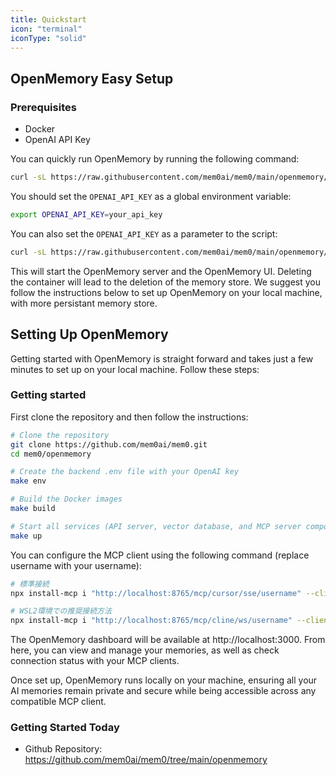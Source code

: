 ```yaml
---
title: Quickstart
icon: "terminal"
iconType: "solid"
---
```


<Snippet file="paper-release.mdx" />

## OpenMemory Easy Setup

### Prerequisites
- Docker
- OpenAI API Key

You can quickly run OpenMemory by running the following command:

```bash
curl -sL https://raw.githubusercontent.com/mem0ai/mem0/main/openmemory/run.sh | bash
```

You should set the `OPENAI_API_KEY` as a global environment variable:

```bash
export OPENAI_API_KEY=your_api_key
```

You can also set the `OPENAI_API_KEY` as a parameter to the script:

```bash
curl -sL https://raw.githubusercontent.com/mem0ai/mem0/main/openmemory/run.sh | OPENAI_API_KEY=your_api_key bash
```

This will start the OpenMemory server and the OpenMemory UI. Deleting the container will lead to the deletion of the memory store.
We suggest you follow the instructions below to set up OpenMemory on your local machine, with more persistant memory store.

## Setting Up OpenMemory

Getting started with OpenMemory is straight forward and takes just a few minutes to set up on your local machine. Follow these steps:

### Getting started
First clone the repository and then follow the instructions:
```bash
# Clone the repository
git clone https://github.com/mem0ai/mem0.git
cd mem0/openmemory

# Create the backend .env file with your OpenAI key
make env

# Build the Docker images
make build

# Start all services (API server, vector database, and MCP server components)
make up
```

You can configure the MCP client using the following command (replace username with your username):

```bash
# 標準接続
npx install-mcp i "http://localhost:8765/mcp/cursor/sse/username" --client cursor

# WSL2環境での推奨接続方法
npx install-mcp i "http://localhost:8765/mcp/cline/ws/username" --client cline --transport websocket
```

The OpenMemory dashboard will be available at http://localhost:3000. From here, you can view and manage your memories, as well as check connection status with your MCP clients.

Once set up, OpenMemory runs locally on your machine, ensuring all your AI memories remain private and secure while being accessible across any compatible MCP client.

### Getting Started Today

- Github Repository: https://github.com/mem0ai/mem0/tree/main/openmemory
